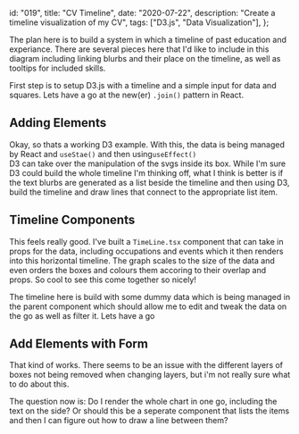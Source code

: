  id: "019",
  title: "CV Timeline",
  date: "2020-07-22",
  description: "Create a timeline visualization of my CV",
  tags: ["D3.js", "Data Visualization"],
};


The plan here is to build a system in which a timeline of past education and
experiance. There are several pieces here that I'd like to include in this
diagram including linking blurbs and their place on the timeline, as well as
tooltips for included skills.

First step is to setup D3.js with a timeline and a simple input for data and
squares. Lets have a go at the new(er) `.join()` pattern in React.

## Adding Elements

<BasicTimeline />

Okay, so thats a working D3 example. With this, the data is being managed by
React and `useStae()` and then using`useEffect()`  
D3 can take over the manipulation of the svgs inside its box. While I'm sure D3
could build the whole timeline I'm thinking off, what I think is better is if
the text blurbs are generated as a list beside the timeline and then using D3,
build the timeline and draw lines that connect to the appropriate list item.

## Timeline Components

<CVTimeline />

This feels really good. I've built a `TimeLine.tsx` component that can take in
props for the data, including occupations and events which it then renders into
this horizontal timeline. The graph scales to the size of the data and even
orders the boxes and colours them accoring to their overlap and props. So cool
to see this come together so nicely!

The timeline here is build with some dummy data which is being managed in the
parent component which should allow me to edit and tweak the data on the go as
well as filter it. Lets have a go

## Add Elements with Form

That kind of works. There seems to be an issue with the different layers of
boxes not being removed when changing layers, but i'm not really sure what to do
about this.

The question now is: Do I render the whole chart in one go, including the text
on the side? Or should this be a seperate component that lists the items and
then I can figure out how to draw a line between them?
